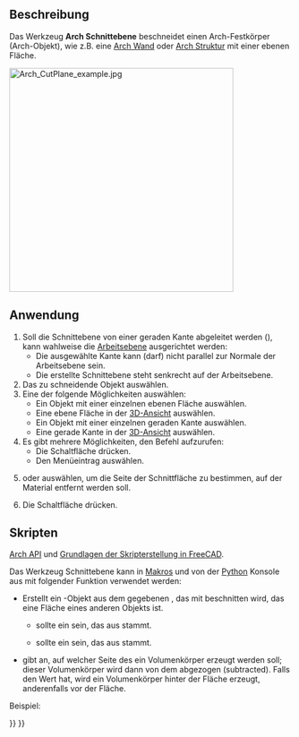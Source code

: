 <languages/>

{{Docnav/de
|[[Arch_Remove/de|Entfernen]]
|[[BIM_Setup/de|Einrichten]]
|[[BIM_Workbench/de|BIM]]
|IconL=Arch_Remove.svg
|IconR=BIM_Setup.svg
|IconC=Workbench_Arch.svg
}}

{{GuiCommand/de
|Name=Arch CutPlane
|Name/de=Arch Schnittebene
|MenuLocation=Modify → Mit einer Ebene beschneiden
|Workbenches=[[BIM_Workbench/de|BIM]]
}}

<span id="Description"></span>
==Beschreibung== 

Das Werkzeug '''Arch Schnittebene'''  beschneidet einen Arch-Festkörper (Arch-Objekt), wie z.B. eine [[Arch_Wall/de|Arch Wand]] oder [[Arch_Structure|Arch Struktur]] mit einer ebenen Fläche.

[[Image:Arch_CutPlane_example.jpg|400px]]
{{Caption|Links: Vor der Anwendung des Werkzeugs Schnittebene. Mitte: Resultierende Wand nach dem Beschnitt. Rechts: Ein weiteres optionales Ergebnis}}

<span id="Usage"></span>
==Anwendung==

# Soll die Schnittebene von einer geraden Kante abgeleitet werden ({{Version/de|1.0}}), kann wahlweise die [[Draft_SelectPlane/de|Arbeitsebene]] ausgerichtet werden:
#* Die ausgewählte Kante kann (darf) nicht parallel zur Normale der Arbeitsebene sein.
#* Die erstellte Schnittebene steht senkrecht auf der Arbeitsebene.
# Das zu schneidende Objekt auswählen.
# Eine der folgende Möglichkeiten auswählen:
#* Ein Objekt mit einer einzelnen ebenen Fläche auswählen. {{Version/de|1.0}}
#* Eine ebene Fläche in der [[3D_view/de|3D-Ansicht]] auswählen.
#* Ein Objekt mit einer einzelnen geraden Kante auswählen. {{Version/de|1.0}}
#* Eine gerade Kante in der [[3D_view/de|3D-Ansicht]] auswählen. {{Version/de|1.0}}
# Es gibt mehrere Möglichkeiten, den Befehl aufzurufen:
#* Die Schaltfläche {{Button|[[Image:Arch_CutPlane.svg|16px]] [[Arch_CutPlane|Mit einer Ebene beschneiden]]}} drücken.
#* Den Menüeintrag {{MenuCommand|Modify → [[Image:Arch_CutPlane.svg|16px]] Mit einer Ebene beschneiden}} auswählen.
# {{MenuCommand|Hinter}} oder {{MenuCommand|Vorne}} auswählen, um die Seite der Schnittfläche zu bestimmen, auf der Material entfernt werden soll.
# Die Schaltfläche {{Button|OK}} drücken.

<span id="Scripting"></span>
==Skripten==

{{Emphasis|Siehe auch:}} [[Arch_API/de|Arch API]] und [[FreeCAD_Scripting_Basics/de|Grundlagen der Skripterstellung in FreeCAD]].

Das Werkzeug Schnittebene kann in [[Macros/de|Makros]] und von der [[Python/de|Python]] Konsole aus mit folgender Funktion verwendet werden:

{{Code|code=
cutObj = cutComponentwithPlane(archObject, cutPlane, sideFace)
}}

* Erstellt ein {{incode|cutObj}}-Objekt aus dem gegebenen {{incode|archObject}}, das mit {{incode|cutPlane}} beschnitten wird, das eine Fläche eines anderen Objekts ist.
** {{incode|archObject}} sollte ein {{incode|SelectionObject}} sein, das aus {{incode|FreeCADGui.Selection.SelectionEx()[0]}} stammt.
** {{incode|cutPlane}} sollte ein {{incode|FaceObject}} sein, das aus  {{incode|FreeCADGui.Selection.SelectionEx()[0].SubObjects[0]}} stammt.
* {{incode|sideFace}} gibt an, auf welcher Seite des {{incode|FaceObject}} ein Volumenkörper erzeugt werden soll; dieser Volumenkörper wird dann von dem {{incode|archObject}} abgezogen (subtracted). Falls {{incode|sideFace}} den Wert {{incode|0}} hat, wird ein Volumenkörper hinter der Fläche erzeugt, anderenfalls vor der Fläche.

Beispiel:

{{Code|code=
import FreeCAD, FreeCADGui, Draft, Arch

p1 = FreeCAD.Vector(0, 0, 0)
p2 = FreeCAD.Vector(2000, 2000, 0)

Line = Draft.makeWire([p1, p2])
Wall = Arch.makeWall(Line, width=150, height=2000)

p3 = FreeCAD.Vector(0, 2000, 0)
p4 = FreeCAD.Vector(3000, 0, 0)

Line2 = Draft.makeWire([p3, p4])
Wall2 = Arch.makeWall(Line2, width=150, height=2000)
FreeCAD.ActiveDocument.recompute()

# Select the Wall
main_object = FreeCADGui.Selection.getSelectionEx()[0]

# Select the face of Wall2
selection = FreeCADGui.Selection.getSelectionEx()[0]
cut_face = selection.SubObjects[0]

cutObj = Arch.cutComponentwithPlane(main_object, cut_face, 0)
FreeCAD.ActiveDocument.recompute()

Wall3 = Draft.move(Wall, FreeCAD.Vector(-4000, 0, 0), copy=True)
Wall4 = Draft.move(Wall2, FreeCAD.Vector(-4000, 0, 0), copy=True)
FreeCAD.ActiveDocument.recompute()

# Select the Wall3
main_object2 = FreeCADGui.Selection.getSelectionEx()[0]

# Select the face of Wall4
selection2 = FreeCADGui.Selection.getSelectionEx()[0]
cut_face2 = selection2.SubObjects[0]

cutObj2 = Arch.cutComponentwithPlane(main_object2, cut_face2, 1)
FreeCAD.ActiveDocument.recompute()
}}


{{Docnav/de
|[[Arch_Remove/de|Entfernen]]
|[[BIM_Setup/de|Einrichten]]
|[[BIM_Workbench/de|BIM]]
|IconL=Arch_Remove.svg
|IconR=BIM_Setup.svg
|IconC=Workbench_Arch.svg
}}

{{BIM_Tools_navi{{#translation:}}}}
{{Userdocnavi{{#translation:}}}}